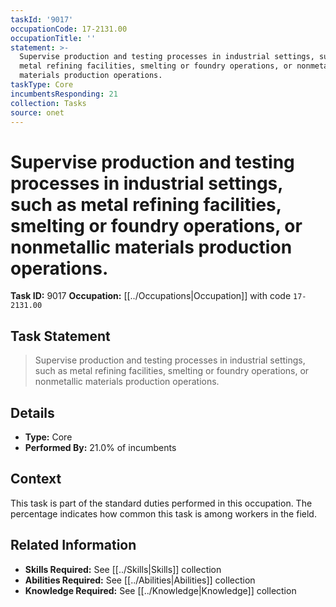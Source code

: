 ```yaml
---
taskId: '9017'
occupationCode: 17-2131.00
occupationTitle: ''
statement: >-
  Supervise production and testing processes in industrial settings, such as
  metal refining facilities, smelting or foundry operations, or nonmetallic
  materials production operations.
taskType: Core
incumbentsResponding: 21
collection: Tasks
source: onet
---
```

# Supervise production and testing processes in industrial settings, such as metal refining facilities, smelting or foundry operations, or nonmetallic materials production operations.

**Task ID:** 9017
**Occupation:** [[../Occupations|Occupation]] with code `17-2131.00`

## Task Statement

> Supervise production and testing processes in industrial settings, such as metal refining facilities, smelting or foundry operations, or nonmetallic materials production operations.

## Details

- **Type:** Core
- **Performed By:** 21.0% of incumbents

## Context

This task is part of the standard duties performed in this occupation. The percentage indicates how common this task is among workers in the field.

## Related Information

- **Skills Required:** See [[../Skills|Skills]] collection
- **Abilities Required:** See [[../Abilities|Abilities]] collection
- **Knowledge Required:** See [[../Knowledge|Knowledge]] collection
